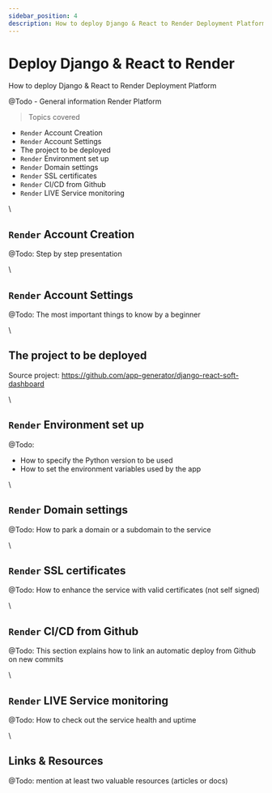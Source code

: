 ```yaml
---
sidebar_position: 4
description: How to deploy Django & React to Render Deployment Platform
---
```


# Deploy Django & React to Render

<SubHeading color="#25c2a0">How to deploy Django & React to Render Deployment Platform</SubHeading>

@Todo - General information Render Platform

> Topics covered

- `Render` Account Creation
- `Render` Account Settings
- The project to be deployed
- `Render` Environment set up
- `Render` Domain settings
- `Render` SSL certificates
- `Render` CI/CD from Github
- `Render` LIVE Service monitoring

\

## `Render` Account Creation

@Todo: Step by step presentation

\

## `Render` Account Settings

@Todo: The most important things to know by a beginner

\

## The project to be deployed

Source project: https://github.com/app-generator/django-react-soft-dashboard

\

## `Render` Environment set up

@Todo:

- How to specify the Python version to be used
- How to set the environment variables used by the app

\

## `Render` Domain settings

@Todo: How to park a domain or a subdomain to the service

\

## `Render` SSL certificates

@Todo: How to enhance the service with valid certificates (not self signed)

\

## `Render` CI/CD from Github

@Todo: This section explains how to link an automatic deploy from Github on new commits

\

## `Render` LIVE Service monitoring

@Todo: How to check out the service health and uptime

\

## Links & Resources

@Todo: mention at least two valuable resources (articles or docs)

